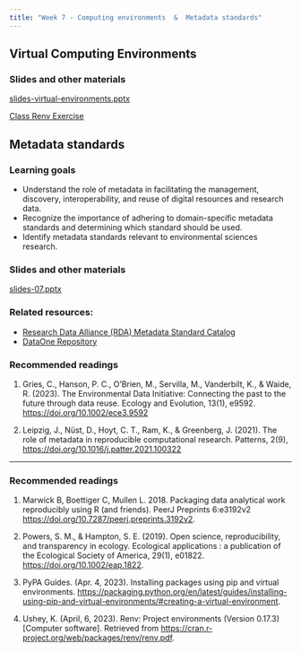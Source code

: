 ```yaml
---
title: "Week 7 - Computing environments  &  Metadata standards"
---
```



## Virtual Computing Environments

### Slides and other materials

[slides-virtual-environments.pptx](slides-renv-07.pptx)

[Class Renv Exercise](virtual-environments-notes.md)


## Metadata standards

### Learning goals

-   Understand the role of metadata in facilitating the management, discovery, interoperability, and reuse of digital resources and research data.
-   Recognize the importance of adhering to domain-specific metadata standards and determining which standard should be used.
-   Identify metadata standards relevant to environmental sciences research.

### Slides and other materials

[slides-07.pptx](slides-07.pptx)

### Related resources:

-   [Research Data Alliance (RDA) Metadata Standard Catalog](https://rdamsc.bath.ac.uk)
-   [DataOne Repository](https://www.dataone.org)

### Recommended readings

1.  Gries, C., Hanson, P. C., O'Brien, M., Servilla, M., Vanderbilt, K., & Waide, R. (2023). The Environmental Data Initiative: Connecting the past to the future through data reuse. Ecology and Evolution, 13(1), e9592. <https://doi.org/10.1002/ece3.9592>

2.  Leipzig, J., Nüst, D., Hoyt, C. T., Ram, K., & Greenberg, J. (2021). The role of metadata in reproducible computational research. Patterns, 2(9), <https://doi.org/10.1016/j.patter.2021.100322>


<hr>

### Recommended readings

1.  Marwick B, Boettiger C, Mullen L. 2018. Packaging data analytical work reproducibly using R (and friends). PeerJ Preprints 6:e3192v2 <https://doi.org/10.7287/peerj.preprints.3192v2>.

2.  Powers, S. M., & Hampton, S. E. (2019). Open science, reproducibility, and transparency in ecology. Ecological applications : a publication of the Ecological Society of America, 29(1), e01822. <https://doi.org/10.1002/eap.1822>.

3.  PyPA Guides. (Apr. 4, 2023). Installing packages using pip and virtual environments. <https://packaging.python.org/en/latest/guides/installing-using-pip-and-virtual-environments/#creating-a-virtual-environment>.

4.  Ushey, K. (April, 6, 2023). Renv: Project environments (Version 0.17.3) \[Computer software\]. Retrieved from <https://cran.r-project.org/web/packages/renv/renv.pdf>.



